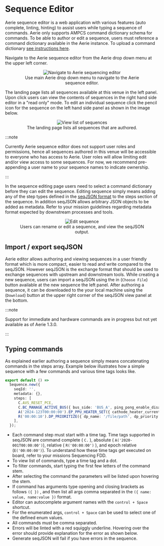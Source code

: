 # Sequence Editor

Aerie sequence editor is a web application with various features (auto complete, linting, hinting) to assist users while typing a sequence of commands. Aerie only supports AMPCS command dictionary schema for commands. To be able to author or edit a sequence, users must reference a command dictionary available in the Aerie instance. To upload a command dictionary [see instructions here](../../command-expansion/upload-command-dictionary).

Navigate to the Aerie sequence editor from the Aerie drop down menu at the upper left corner.


<figure align="center">
  <img alt="Navigate to Aerie sequencing editor" src={navigateSeq} />
  <figcaption>Use main Aerie drop down menu to navigate to the Aerie sequence editor.</figcaption>
</figure>

The landing page lists all sequences available at this venue in the left panel. Upon click users can view the contents of sequences in the right hand side editor in a "read only" mode. To edit an individual sequence click the pencil icon for the sequence on the left hand side panel as shown in the image below.


<figure align="center">
  <img alt="View list of sequences" src={viewSeq} />
  <figcaption>The landing page lists all sequences that are authored.</figcaption>
</figure>

:::note

Currently Aerie sequence editor does not support user roles and permissions, hence all sequences authored in this venue will be accessible to everyone who has access to Aerie. User roles will allow limiting edit and/or view access to some sequences. For now, we recommend pre-appending a user name to your sequence names to indicate ownership.

:::

In the sequence editing page users need to select a command dictionary before they can edit the sequence. Editing sequence simply means adding any of the step types defined in the [seqJSON format](https://github.com/NASA-AMMOS/seq-json-schema) to the steps section of the sequence. In addition seqJSON allows arbitrary JSON objects to be added as metadata. Refer to your mission guidelines regarding metadata format expected by downstream processes and tools.


<figure align="center">
  <img alt="Edit sequence" src={editSeq} />
  <figcaption>Users can rename or edit a sequence, and view the seqJSON output. </figcaption>
</figure>

## Import / export seqJSON

Aerie editor allows authoring and viewing sequences in a user friendly format which is more compact, easier to read and write compared to the seqJSON. However seqJSON is the exchange format that should be used to exchange sequences with upstream and downstream tools. While creating a new sequence, users can import a seqJSON using the in (`Choose File`) button available at the new sequence the left panel. After authoring a sequence, it can be downloaded to the your local machine using the (`Download`) button at the upper right corner of the seqJSON view panel at the bottom.

:::note

Support for immediate and hardware commands are in progress but not yet available as of Aerie 1.3.0.

:::

## Typing commands

As explained earlier authoring a sequence simply means concatenating commands in the steps array. Example below illustrates how a simple sequence with a few commands and various time tags looks like.

```ts
export default () =>
  Sequence.new({
    seqId: '',
    metadata: {},
    steps: [
      C.AVS_RESET_PCE,
      C.BC_MANAGE_ACTIVE_BUS({ bus_side: 'BUS_A', ping_pong_enable_disable: 'DISABLE' }),
      A('2024-123T00:00:00').EP_PPU_HEATER_SET({ cathode_heater_current_setpoint: 120, which_ppu: 'PPU1' }),
      R('00:00:10').DP_PRIORITIZE({ dp_name: '/file/path', dp_priority: 23 }),
    ],
  });
```

- Each command step must start with a time tag. Time tags supported in seqJSON are command complete ( `C.` ), absolute ( `A('2020-001T00:00:00')`), relative ( `R('00:00:00')` ), and epoch relative (`E('00:00:00')`). To understand how these time tags get executed on board, refer to your missions Sequencing FDD.
- To view list of commands, type a time tag and a dot.
- To filter commands, start typing the first few letters of the command stem.
- After selecting the command the parameters will be listed upon hovering the stem.
- If command has arguments type opening and closing brackets as follows `({ })` , and then list all args comma separated in the `({ name: value, name:value })` format.
- Editor can autocomplete argument names with the `control + Space` shortcut.
- For the enumerated args, `control + Space` can be used to select one of the defined enum values.
- All commands must be comma separated.
- Errors will be linted with a red squiggly underline. Hovering over the error should provide explanation for the error as shown below.
- Generate seqJSON will fail if you have errors in the sequence.
